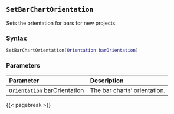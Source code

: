 ## `SetBarChartOrientation`

Sets the orientation for bars for new projects.

### Syntax {-}

``` .lua
SetBarChartOrientation(Orientation barOrientation)
```
### Parameters {-}

**Parameter** | **Description**
| :-- | :-- |
|[`Orientation`](#orientation) barOrientation | The bar charts' orientation.     |


{{< pagebreak >}}